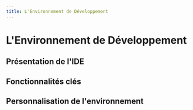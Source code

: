 ```yaml
---
title: L'Environnement de Développement
---
```


#  L'Environnement de Développement

## Présentation de l'IDE

## Fonctionnalités clés

## Personnalisation de l'environnement
